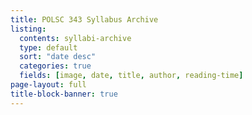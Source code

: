 ---
title: POLSC 343 Syllabus Archive
listing: 
  contents: syllabi-archive
  type: default
  sort: "date desc"
  categories: true
  fields: [image, date, title, author, reading-time]
page-layout: full
title-block-banner: true
---

